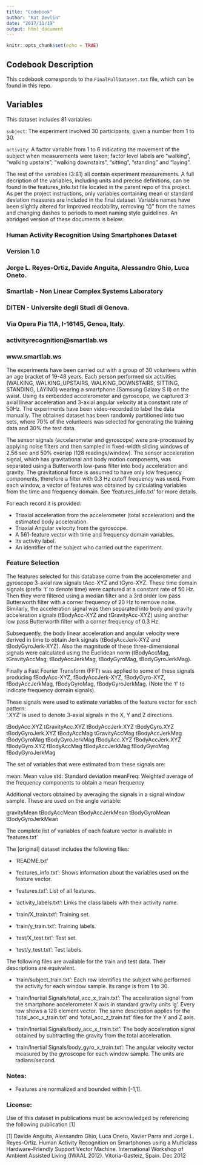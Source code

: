 ```yaml
---
title: "Codebook"
author: "Kat Devlin"
date: "2017/11/19"
output: html_document
---
```


```r
knitr::opts_chunk$set(echo = TRUE)
```

## Codebook Description

This codebook corresponds to the `FinalFullDataset.txt` file, which can be found in this repo.

## Variables

This dataset includes 81 variables:

`subject`: The experiment involved 30 participants, given a number from 1 to 30.

`activity`: A factor variable from 1 to 6 indicating the movement of the subject when measurements were taken; factor level labels are "walking", "walking upstairs", "walking downstairs", "sitting", "standing" and "laying".

The rest of the variables (3:81) all contain experiment measurements. A full decription of the variables, including units and precise definitions, can be found in the features_info.txt file located in the parent repo of this project. As per the project instructions, only variables containing mean or standard deviation measures are included in the final dataset. Variable names have been slightly altered for improved readability, removing "()" from the names and changing dashes to periods to meet naming style guidelines. An abridged version of these documents is below:

### Human Activity Recognition Using Smartphones Dataset
### Version 1.0
### Jorge L. Reyes-Ortiz, Davide Anguita, Alessandro Ghio, Luca Oneto.
### Smartlab - Non Linear Complex Systems Laboratory
### DITEN - Universite degli Studi di Genova.
### Via Opera Pia 11A, I-16145, Genoa, Italy.
### activityrecognition@smartlab.ws
### www.smartlab.ws

The experiments have been carried out with a group of 30 volunteers within an age bracket of 19-48 years. Each person performed six activities (WALKING, WALKING_UPSTAIRS, WALKING_DOWNSTAIRS, SITTING, STANDING, LAYING) wearing a smartphone (Samsung Galaxy S II) on the waist. Using its embedded accelerometer and gyroscope, we captured 3-axial linear acceleration and 3-axial angular velocity at a constant rate of 50Hz. The experiments have been video-recorded to label the data manually. The obtained dataset has been randomly partitioned into two sets, where 70% of the volunteers was selected for generating the training data and 30% the test data. 

The sensor signals (accelerometer and gyroscope) were pre-processed by applying noise filters and then sampled in fixed-width sliding windows of 2.56 sec and 50% overlap (128 readings/window). The sensor acceleration signal, which has gravitational and body motion components, was separated using a Butterworth low-pass filter into body acceleration and gravity. The gravitational force is assumed to have only low frequency components, therefore a filter with 0.3 Hz cutoff frequency was used. From each window, a vector of features was obtained by calculating variables from the time and frequency domain. See 'features_info.txt' for more details. 

For each record it is provided:

- Triaxial acceleration from the accelerometer (total acceleration) and the estimated body acceleration.
- Triaxial Angular velocity from the gyroscope. 
- A 561-feature vector with time and frequency domain variables. 
- Its activity label. 
- An identifier of the subject who carried out the experiment.

### Feature Selection 

The features selected for this database come from the accelerometer and gyroscope 3-axial raw signals tAcc-XYZ and tGyro-XYZ. These time domain signals (prefix 't' to denote time) were captured at a constant rate of 50 Hz. Then they were filtered using a median filter and a 3rd order low pass Butterworth filter with a corner frequency of 20 Hz to remove noise. Similarly, the acceleration signal was then separated into body and gravity acceleration signals (tBodyAcc-XYZ and tGravityAcc-XYZ) using another low pass Butterworth filter with a corner frequency of 0.3 Hz. 

Subsequently, the body linear acceleration and angular velocity were derived in time to obtain Jerk signals (tBodyAccJerk-XYZ and tBodyGyroJerk-XYZ). Also the magnitude of these three-dimensional signals were calculated using the Euclidean norm (tBodyAccMag, tGravityAccMag, tBodyAccJerkMag, tBodyGyroMag, tBodyGyroJerkMag). 

Finally a Fast Fourier Transform (FFT) was applied to some of these signals producing fBodyAcc-XYZ, fBodyAccJerk-XYZ, fBodyGyro-XYZ, fBodyAccJerkMag, fBodyGyroMag, fBodyGyroJerkMag. (Note the 'f' to indicate frequency domain signals). 

These signals were used to estimate variables of the feature vector for each pattern:  
'.XYZ' is used to denote 3-axial signals in the X, Y and Z directions.

tBodyAcc.XYZ
tGravityAcc.XYZ
tBodyAccJerk.XYZ
tBodyGyro.XYZ
tBodyGyroJerk.XYZ
tBodyAccMag
tGravityAccMag
tBodyAccJerkMag
tBodyGyroMag
tBodyGyroJerkMag
fBodyAcc.XYZ
fBodyAccJerk.XYZ
fBodyGyro.XYZ
fBodyAccMag
fBodyAccJerkMag
fBodyGyroMag
fBodyGyroJerkMag

The set of variables that were estimated from these signals are: 

mean: Mean value
std: Standard deviation
meanFreq: Weighted average of the frequency components to obtain a mean frequency

Additional vectors obtained by averaging the signals in a signal window sample. These are used on the angle variable:

gravityMean
tBodyAccMean
tBodyAccJerkMean
tBodyGyroMean
tBodyGyroJerkMean

The complete list of variables of each feature vector is available in 'features.txt'


The [original] dataset includes the following files:

- 'README.txt'

- 'features_info.txt': Shows information about the variables used on the feature vector.

- 'features.txt': List of all features.

- 'activity_labels.txt': Links the class labels with their activity name.

- 'train/X_train.txt': Training set.

- 'train/y_train.txt': Training labels.

- 'test/X_test.txt': Test set.

- 'test/y_test.txt': Test labels.

The following files are available for the train and test data. Their descriptions are equivalent. 

- 'train/subject_train.txt': Each row identifies the subject who performed the activity for each window sample. Its range is from 1 to 30. 

- 'train/Inertial Signals/total_acc_x_train.txt': The acceleration signal from the smartphone accelerometer X axis in standard gravity units 'g'. Every row shows a 128 element vector. The same description applies for the 'total_acc_x_train.txt' and 'total_acc_z_train.txt' files for the Y and Z axis. 

- 'train/Inertial Signals/body_acc_x_train.txt': The body acceleration signal obtained by subtracting the gravity from the total acceleration. 

- 'train/Inertial Signals/body_gyro_x_train.txt': The angular velocity vector measured by the gyroscope for each window sample. The units are radians/second. 

### Notes: 

- Features are normalized and bounded within [-1,1].

### License:

Use of this dataset in publications must be acknowledged by referencing the following publication [1] 

[1] Davide Anguita, Alessandro Ghio, Luca Oneto, Xavier Parra and Jorge L. Reyes-Ortiz. Human Activity Recognition on Smartphones using a Multiclass Hardware-Friendly Support Vector Machine. International Workshop of Ambient Assisted Living (IWAAL 2012). Vitoria-Gasteiz, Spain. Dec 2012



